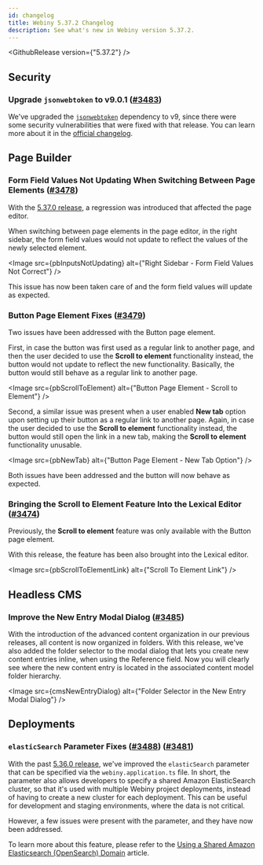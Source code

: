 ```yaml
---
id: changelog
title: Webiny 5.37.2 Changelog
description: See what's new in Webiny version 5.37.2.
---
```



<GithubRelease version={"5.37.2"} />

## Security

### Upgrade `jsonwebtoken` to v9.0.1 ([#3483](https://github.com/webiny/webiny-js/pull/3483))

We've upgraded the [`jsonwebtoken`](https://www.npmjs.com/package/jsonwebtoken) dependency to v9, since there were some security vulnerabilities that were fixed with that release. You can learn more about it in the [official changelog](https://github.com/auth0/node-jsonwebtoken/blob/master/CHANGELOG.md#security-fixes).

## Page Builder

### Form Field Values Not Updating When Switching Between Page Elements ([#3478](https://github.com/webiny/webiny-js/pull/3478))

With the [5.37.0 release](/docs/release-notes/5.37.0/changelog), a regression was introduced that affected the page editor.

When switching between page elements in the page editor, in the right sidebar, the form field values would not update to reflect the values of the newly selected element.

<Image src={pbInputsNotUpdating} alt={"Right Sidebar - Form Field Values Not Correct"} />

This issue has now been taken care of and the form field values will update as expected.

### Button Page Element Fixes ([#3479](https://github.com/webiny/webiny-js/pull/3479))

Two issues have been addressed with the Button page element.

First, in case the button was first used as a regular link to another page, and then the user decided to use the **Scroll to element** functionality instead, the button would not update to reflect the new functionality. Basically, the button would still behave as a regular link to another page.

<Image src={pbScrollToElement} alt={"Button Page Element - Scroll to Element"} />

Second, a similar issue was present when a user enabled **New tab** option upon setting up their button as a regular link to another page. Again, in case the user decided to use the **Scroll to element** functionality instead, the button would still open the link in a new tab, making the **Scroll to element** functionality unusable.

<Image src={pbNewTab} alt={"Button Page Element - New Tab Option"} />

Both issues have been addressed and the button will now behave as expected.

### Bringing the Scroll to Element Feature Into the Lexical Editor ([#3474](https://github.com/webiny/webiny-js/pull/3474))

Previously, the **Scroll to element** feature was only available with the Button page element.

With this release, the feature has been also brought into the Lexical editor.

<Image src={pbScrollToElementLink} alt={"Scroll To Element Link"} />

## Headless CMS

### Improve the New Entry Modal Dialog ([#3485](https://github.com/webiny/webiny-js/pull/3485))

With the introduction of the advanced content organization in our previous releases, all content is now organized in folders. With this release, we've also added the folder selector to the modal dialog that lets you create new content entries inline, when using the Reference field. Now you will clearly see where the new content entry is located in the associated content model folder hierarchy.

<Image src={cmsNewEntryDialog} alt={"Folder Selector in the New Entry Modal Dialog"} />

## Deployments

### `elasticSearch` Parameter Fixes ([#3488](https://github.com/webiny/webiny-js/pull/3488)) ([#3481](https://github.com/webiny/webiny-js/pull/3481))

With the past [5.36.0 release](/docs/release-notes/5.36.0/changelog#configure-a-shared-elastic-search-domain-via-webiny-application-ts-3308), we've improved the `elasticSearch` parameter that can be specified via the `webiny.application.ts` file. In short, the parameter also allows developers to specify a shared Amazon ElasticSearch cluster, so that it's used with multiple Webiny project deployments, instead of having to create a new cluster for each deployment. This can be useful for development and staging environments, where the data is not critical.

However, a few issues were present with the parameter, and they have now been addressed.

<Alert type="info">

  To learn more about this feature, please refer to the [Using a Shared Amazon Elasticsearch (OpenSearch) Domain](/docs/{exact:5.37.x}/infrastructure/basics/modify-cloud-infrastructure#using-a-shared-amazon-elasticsearch-open-search-domain) article.

</Alert>

